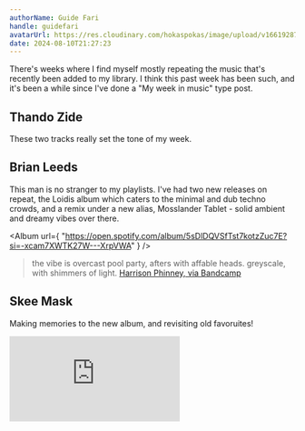 ```yaml
---
authorName: Guide Fari
handle: guidefari
avatarUrl: https://res.cloudinary.com/hokaspokas/image/upload/v1661928720/bar_shpohc.png
date: 2024-08-10T21:27:23
---
```


There's weeks where I find myself mostly repeating the music that's recently been added to my library.
I think this past week has been such, and it's been a while since I've done a "My week in music" type post.

## Thando Zide

These two tracks really set the tone of my week.

<HorizontalScrollCards>

<Track url="https://open.spotify.com/track/4KYlyuVG0sQeYE8CwmS0iA?si=798bbe17bc944370" />

<Track
  url='https://open.spotify.com/track/0JZGYzDT3Tf1Y6exnXxw8h?si=de36fcf3bfc64ea5'
/>
</HorizontalScrollCards>

## Brian Leeds

This man is no stranger to my playlists. I've had two new releases on repeat,
the Loidis album which caters to the minimal and dub techno crowds, and
a remix under a new alias, Mosslander Tablet - solid ambient and dreamy vibes over there.

<Album
  url={
    "https://open.spotify.com/album/5sDlDQVSfTst7kotzZuc7E?si=-xcam7XWTK27W---XrpVWA"
  }
/>

> the vibe is overcast pool party, afters with affable heads. greyscale, with shimmers of light.
> [Harrison Phinney, via Bandcamp](https://huercosplonk.bandcamp.com/album/one-day)

<HorizontalScrollCards>

<Track url="https://open.spotify.com/track/6j5ERdfTXiPVnlYfAVfW4R?si=35a1287d79124f5d" />

<Track
  url="https://open.spotify.com/track/1AD9r65lfchCZ8TlI3unU0?si=8236c4b08f114a32"
  blurb="Needless to say, I found myself jamming to the old EP too."
/>

</HorizontalScrollCards>

## Skee Mask

Making memories to the new album, and revisiting old favoruites!

<iframe
  allow="autoplay *; encrypted-media *; fullscreen *; clipboard-write"
  frameBorder={0}
  height={175}
  style={{ width: "100%", maxWidth: 660, overflow: "hidden", borderRadius: 10 }}
  sandbox="allow-forms allow-popups allow-same-origin allow-scripts allow-storage-access-by-user-activation allow-top-navigation-by-user-activation"
  src="https://embed.music.apple.com/za/album/it-danza/1520095401?i=1520095739"
/>

I played this in a [Skee Mask heavy mix](/mixes/gb52) just over a year ago🤯

Here's [a thread](https://x.com/guidefari/status/1820736857610563762) with the songs I had on repeat.

Hereby declaring August 6 as International Skee Mask day 🫡.
The mix was recorded on the 6th of August 2023,
and the thread was 6 Aug 2024 🤷🏽‍♂️.

## Shona Trap/Drill

Anyone that's had the pleasure of being my passenger knows I always have
these tunes playing loud in the car.

<HorizontalScrollCards> 
  <Track
    url='https://open.spotify.com/track/3fDmsnDSbTThGcCOReBk0U?si=96571549226c4f6c'
    blurb='idk how I glossed over this track during my initial playback of this album.'
  />

  <Track
    url='https://open.spotify.com/track/1OdkhoKCwGL5fipJrgrW1I?si=8828e314b81845a4'
  />
</HorizontalScrollCards>
